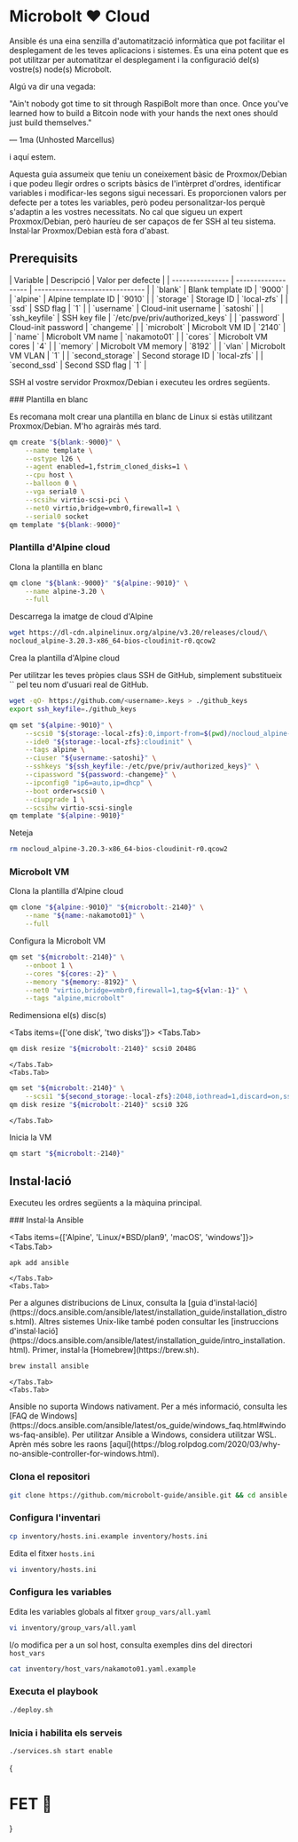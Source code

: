 
# Microbolt ❤️ Cloud

Ansible és una eina senzilla d'automatització informàtica que pot facilitar el
desplegament de les teves aplicacions i sistemes. És una eina potent que es pot
utilitzar per automatitzar el desplegament i la configuració del(s) vostre(s)
node(s) Microbolt.

Algú va dir una vegada:

<Callout type="info">
"Ain't nobody got time to sit through RaspiBolt more than once. Once you've
learned how to build a Bitcoin node with your hands the next ones should just
build themselves."

— 1ma (Unhosted Marcellus)
</Callout>

i aquí estem.

<Callout type="error">
Aquesta guia assumeix que teniu un coneixement bàsic de Proxmox/Debian i que
podeu llegir ordres o scripts bàsics de l'intèrpret d'ordres, identificar
variables i modificar-les segons sigui necessari. Es proporcionen valors per
defecte per a totes les variables, però podeu personalitzar-los perquè s'adaptin
a les vostres necessitats. No cal que sigueu un expert Proxmox/Debian, però
hauríeu de ser capaços de fer SSH al teu sistema. Instal·lar Proxmox/Debian està
fora d'abast.
</Callout>

## Prerequisits

<FAQBox title="Variables">
| Variable         | Descripció          | Valor per defecte               |
| ---------------- | ------------------- | ------------------------------- |
| `blank`          | Blank template ID   | `9000`                          |
| `alpine`         | Alpine template ID  | `9010`                          |
| `storage`        | Storage ID          | `local-zfs`                     |
| `ssd`            | SSD flag            | `1`                             |
| `username`       | Cloud-init username | `satoshi`                       |
| `ssh_keyfile`    | SSH key file        | `/etc/pve/priv/authorized_keys` |
| `password`       | Cloud-init password | `changeme`                      |
| `microbolt`      | Microbolt VM ID     | `2140`                          |
| `name`           | Microbolt VM name   | `nakamoto01`                    |
| `cores`          | Microbolt VM cores  | `4`                             |
| `memory`         | Microbolt VM memory | `8192`                          |
| `vlan`           | Microbolt VM VLAN   | `1`                             |
| `second_storage` | Second storage ID   | `local-zfs`                     |
| `second_ssd`     | Second SSD flag     | `1`                             |
</FAQBox>

SSH al vostre servidor Proxmox/Debian i executeu les ordres següents.

<Steps>
### Plantilla en blanc

Es recomana molt crear una plantilla en blanc de Linux si estàs utilitzant
Proxmox/Debian. M'ho agrairàs més tard.

```sh copy
qm create "${blank:-9000}" \
    --name template \
    --ostype l26 \
    --agent enabled=1,fstrim_cloned_disks=1 \
    --cpu host \
    --balloon 0 \
    --vga serial0 \
    --scsihw virtio-scsi-pci \
    --net0 virtio,bridge=vmbr0,firewall=1 \
    --serial0 socket
qm template "${blank:-9000}"
```

### Plantilla d'Alpine cloud

Clona la plantilla en blanc

```sh copy
qm clone "${blank:-9000}" "${alpine:-9010}" \
    --name alpine-3.20 \
    --full
```

Descarrega la imatge de cloud d'Alpine

```sh copy
wget https://dl-cdn.alpinelinux.org/alpine/v3.20/releases/cloud/\
nocloud_alpine-3.20.3-x86_64-bios-cloudinit-r0.qcow2
```

Crea la plantilla d'Alpine cloud

<Callout type="info">
Per utilitzar les teves pròpies claus SSH de GitHub, simplement substitueix
`<username>` pel teu nom d'usuari real de GitHub.

```sh
wget -qO- https://github.com/<username>.keys > ./github_keys
export ssh_keyfile=./github_keys
```
</Callout>

```sh copy
qm set "${alpine:-9010}" \
    --scsi0 "${storage:-local-zfs}:0,import-from=$(pwd)/nocloud_alpine-3.20.3-x86_64-bios-cloudinit-r0.qcow2,iothread=1,discard=on,ssd=${ssd:-1}" \
    --ide0 "${storage:-local-zfs}:cloudinit" \
    --tags alpine \
    --ciuser "${username:-satoshi}" \
    --sshkeys "${ssh_keyfile:-/etc/pve/priv/authorized_keys}" \
    --cipassword "${password:-changeme}" \
    --ipconfig0 "ip6=auto,ip=dhcp" \
    --boot order=scsi0 \
    --ciupgrade 1 \
    --scsihw virtio-scsi-single
qm template "${alpine:-9010}"
```

Neteja

```sh copy
rm nocloud_alpine-3.20.3-x86_64-bios-cloudinit-r0.qcow2
```

### Microbolt VM

Clona la plantilla d'Alpine cloud

```sh copy
qm clone "${alpine:-9010}" "${microbolt:-2140}" \
    --name "${name:-nakamoto01}" \
    --full
```

Configura la Microbolt VM

```sh copy
qm set "${microbolt:-2140}" \
    --onboot 1 \
    --cores "${cores:-2}" \
    --memory "${memory:-8192}" \
    --net0 "virtio,bridge=vmbr0,firewall=1,tag=${vlan:-1}" \
    --tags "alpine,microbolt"
```

Redimensiona el(s) disc(s)

<Tabs items={['one disk', 'two disks']}>
    <Tabs.Tab>
```sh copy
qm disk resize "${microbolt:-2140}" scsi0 2048G
```
    </Tabs.Tab>
    <Tabs.Tab>
```sh copy
qm set "${microbolt:-2140}" \
    --scsi1 "${second_storage:-local-zfs}:2048,iothread=1,discard=on,ssd=${second_ssd:-1}"
qm disk resize "${microbolt:-2140}" scsi0 32G
```
    </Tabs.Tab>
</Tabs>

Inicia la VM

```sh copy
qm start "${microbolt:-2140}"
```
</Steps>

## Instal·lació

Executeu les ordres següents a la màquina principal.

<Steps>
### Instal·la Ansible

<Tabs items={['Alpine', 'Linux/*BSD/plan9', 'macOS', 'windows']}>
    <Tabs.Tab>
```sh copy
apk add ansible
```
    </Tabs.Tab>
    <Tabs.Tab>
<Callout type="info">
Per a algunes distribucions de Linux, consulta la [guia
d'instal·lació](https://docs.ansible.com/ansible/latest/installation_guide/installation_distros.html).
Altres sistemes Unix-like també poden consultar les [instruccions
d'instal·lació](https://docs.ansible.com/ansible/latest/installation_guide/intro_installation.html).
</Callout>
    </Tabs.Tab>
    <Tabs.Tab>
<Callout type="warning">
Primer, instal·la [Homebrew](https://brew.sh).
</Callout>

```sh copy
brew install ansible
```
    </Tabs.Tab>
    <Tabs.Tab>
<Callout type="error">
Ansible no suporta Windows nativament. Per a més informació, consulta les [FAQ
de Windows](https://docs.ansible.com/ansible/latest/os_guide/windows_faq.html#windows-faq-ansible).
Per utilitzar Ansible a Windows, considera utilitzar WSL. Aprèn més sobre les
raons
[aquí](https://blog.rolpdog.com/2020/03/why-no-ansible-controller-for-windows.html).
</Callout>
    </Tabs.Tab>
</Tabs>

### Clona el repositori

```sh copy
git clone https://github.com/microbolt-guide/ansible.git && cd ansible
```

### Configura l'inventari

```sh copy
cp inventory/hosts.ini.example inventory/hosts.ini
```

Edita el fitxer `hosts.ini`

```sh copy
vi inventory/hosts.ini
```

### Configura les variables

Edita les variables globals al fitxer `group_vars/all.yaml`

```sh copy
vi inventory/group_vars/all.yaml
```

I/o modifica per a un sol host, consulta exemples dins del directori `host_vars`

```sh copy
cat inventory/host_vars/nakamoto01.yaml.example
```

### Executa el playbook

```sh copy
./deploy.sh
```

### Inicia i habilita els serveis

```sh copy
./services.sh start enable
```
</Steps>

{<h1>FET 🎉</h1>}